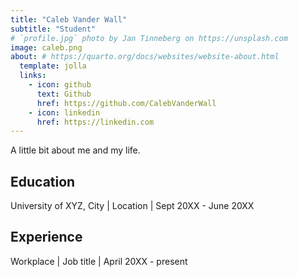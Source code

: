 ```yaml
---
title: "Caleb Vander Wall"
subtitle: "Student"
# `profile.jpg` photo by Jan Tinneberg on https://unsplash.com
image: caleb.png
about: # https://quarto.org/docs/websites/website-about.html
  template: jolla
  links:
    - icon: github
      text: Github
      href: https://github.com/CalebVanderWall
    - icon: linkedin
      href: https://linkedin.com
---
```


A little bit about me and my life.

## Education

University of XYZ, City \| Location \| Sept 20XX - June 20XX

## Experience

Workplace \| Job title \| April 20XX - present